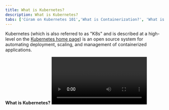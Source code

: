 ```yaml
---
title: What is Kubernetes?
description: What is Kubernetes?
tabs: ['Cúram on Kubernetes 101','What is Containerization?', 'What is Helm?', 'What is Kubernetes?','What is OpenShift?']
---
```

Kubernetes (which is also referred to as "K8s" and is described at a high-level on the [Kubernetes home page](https://kubernetes.io/)) is an open source system for automating deployment, scaling, and management of containerized applications.

**What is Kubernetes?**
<Video title="What is Kubernetes?" youtubeId="aSrqRSk43lY" />
